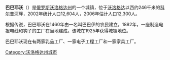 {{無來源|time=2022-4-22}}
{{城市|
城市名称=巴巴耶沃|
外文名称={{lang|ru|Бабаево}}|
市徽1=Coat of Arms of Babaevo rayon (Vologda oblast).png|
国家=俄罗斯|
区=沃洛格达州|
南北=北|纬度=59|纬分=23|
东西=西|经度=35|经分=57|
海拔=130|
人口=12,292|
统计时间=2006年|
时区=UTC+3<br />UTC+4（夏令时）|
電話編碼=+7 (81743)|
}}
'''巴巴耶沃'''（{{lang|ru|Бабаево}}）是[[俄罗斯|俄罗斯]][[沃洛格达州|沃洛格达州]]的一个城镇，位于[[沃洛格达|沃洛格达]]以西约246千米的[[科尔普河|科尔普河]]畔，2002年统计人口12,604人，2006年估计人口12,300人。

根据传说，巴巴耶沃在1460年由一名叫巴巴伊的农民建立。1882年，一座制造电报电线和钩子的工厂在当地建成。该城在1925年获得城镇地位。

巴巴耶沃现在有两家乳品工厂、一家电子工程工厂和一家家具工厂。

{{Cities and towns in Vologda Oblast}}
{{Russia-geo-stub}}

{{coord|59|23|N|35|57|E|region:RU_type:city(12400)|display=title}}
{{DEFAULTSORT:Бабаево}}
[[Category:沃洛格达州城市|Category:沃洛格达州城市]]